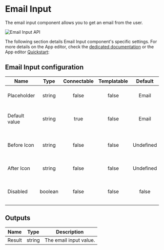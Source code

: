 
# Email Input

The email input component allows you to get an email from the user.

![Email Input API](../../assets/apps/4_app_component_library/email.png.webp)

The following section details Email Input component's specific settings. For more details on the App editor, check the [dedicated documentation](../0_app_editor/index.mdx) or the App editor [Quickstart](../../getting_started/7_apps_quickstart/index.mdx):

<div className="grid grid-cols-2 gap-6 mb-4">
	<DocCard
		color="orange"
		title="App editor Documentation"
		description="The app editor is a low-code builder to create custom User Interfaces with a mix of drag-and-drop and code."
		href="/docs/apps/app_editor"
	/>
	<DocCard
		color="orange"
		title="Apps quickstart"
		description="Learn how to build your first app in a matter of minutes."
		href="/docs/getting_started/apps_quickstart"
	/>
</div>

## Email Input configuration

| Name          |  Type   | Connectable | Templatable |  Default  | Description                                |
| ------------- | :-----: | :---------: | :---------: | :-------: | ------------------------------------------ |
| Placeholder   | string  |    false    |    false    |   Email   | The email input placeholder.               |
| Default value | string  |    true     |    false    |   Email   | The email input default value.             |
| Before Icon   | string  |    false    |    false    | Undefined | The icon to display before the label.      |
| After Icon    | string  |    false    |    false    | Undefined | The icon to display after the label.       |
| Disabled      | boolean |    false    |    false    |   false   | Whether the text input should be disabled. |

## Outputs

| Name   |  Type  | Description            |
| ------ | :----: | ---------------------- |
| Result | string | The email input value. |
